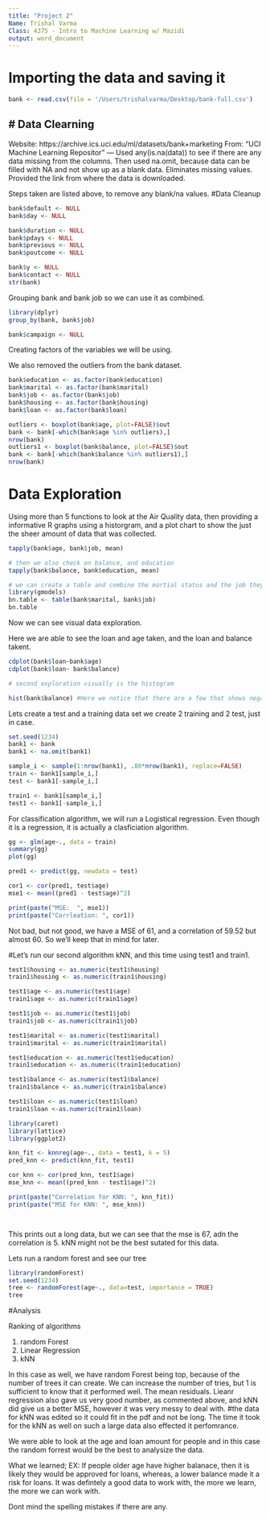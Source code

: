```yaml
---
title: "Project 2"
Name: Trishal Varma
Class: 4375 - Intro to Machine Learning w/ Mazidi
output: word_document
---
```


# Importing the data and saving it 
```r
bank <- read.csv(file = '/Users/trishalvarma/Desktop/bank-full.csv')
```

# Data Clearning
---
Website: https://archive.ics.uci.edu/ml/datasets/bank+marketing
From: "UCI Machine Learning Repositor"
---
Used any(is.na(data)) to see if there are any data missing from the columns. Then used na.omit, because data can be filled with NA and not show up as a blank data. Eliminates missing values. Provided the link from where the data is downloaded. 

Steps taken are listed above, to remove any blank/na values.
#Data Cleanup
```r
bank$default <- NULL
bank$day <- NULL

bank$duration <- NULL
bank$pdays <- NULL
bank$previous <- NULL
bank$poutcome <- NULL

bank$y <- NULL
bank$contact <- NULL
str(bank)
```

Grouping bank and bank job so we can use it as combined.

```r
library(dplyr)
group_by(bank, bank$job)

bank$campaign <- NULL
```

Creating factors of the variables we will be using. 

We also removed the outliers from the bank dataset. 
```r
bank$education <- as.factor(bank$education)
bank$marital <- as.factor(bank$marital)
bank$job <- as.factor(bank$job)
bank$housing <- as.factor(bank$housing)
bank$loan <- as.factor(bank$loan)

outliers <- boxplot(bank$age, plot=FALSE)$out
bank <- bank[-which(bank$age %in% outliers),]
nrow(bank)
outliers1 <- boxplot(bank$balance, plot=FALSE)$out
bank <- bank[-which(bank$balance %in% outliers1),]
nrow(bank)

```

# Data Exploration 

Using more than 5 functions to look at the Air Quality data, then providing a informative R graphs using a historgram, and a plot chart to show the just the sheer amount of data that was collected. 

```r
tapply(bank$age, bank$job, mean)

# then we also check on balance, and education 
tapply(bank$balance, bank$education, mean)

# we can create a table and combine the martial status and the job they have. 
library(gmodels)
bn.table <- table(bank$marital, bank$job)
bn.table
```
Now we can see visual data exploration. 

Here we are able to see the loan and age taken, and the loan and balance takent. 
```r
cdplot(bank$loan~bank$age)
cdplot(bank$loan~ bank$balance)

# second exploration visually is the histogram

hist(bank$balance) #Here we notice that there are a few that shows negative balance, and could effect the algorithms we will be running. 
```
Lets create a test and a training data set
we create 2 training and 2 test, just in case. 
```r
set.seed(1234)
bank1 <- bank
bank1 <- na.omit(bank1)

sample_i <- sample(1:nrow(bank1), .80*nrow(bank1), replace=FALSE)
train <- bank1[sample_i,]
test <- bank1[-sample_i,]

train1 <- bank1[sample_i,]
test1 <- bank1[-sample_i,]
```

For classification algorithm, we will run a Logistical regression. Even though it is a regression, it is actually a clasficiation algorithm. 

```r
gg <- glm(age~., data = train)
summary(gg)
plot(gg)

pred1 <- predict(gg, newdata = test)

cor1 <- cor(pred1, test$age)
mse1 <- mean((pred1 - test$age)^2)

print(paste("MSE:  ", mse1))
print(paste("Corrleation: ", cor1))
```

Not bad, but not good, we have a MSE of 61, and a correlation of 59.52 but almost 60. So we'll keep that in mind for later. 

#Let's run our second algorithm kNN, and this time using test1 and train1. 
```r
test1$housing <- as.numeric(test1$housing)
train1$housing <- as.numeric(train1$housing)

test1$age <- as.numeric(test1$age)
train1$age <- as.numeric(train1$age)

test1$job <- as.numeric(test1$job)
train1$job <- as.numeric(train1$job)

test1$marital <- as.numeric(test1$marital)
train1$marital <- as.numeric(train1$marital)

test1$education <- as.numeric(test1$education)
train1$education <- as.numeric(train1$education)

test1$balance <- as.numeric(test1$balance)
train1$balance <- as.numeric(train1$balance)

test1$loan <- as.numeric(test1$loan)
train1$loan <-as.numeric(train1$loan)

library(caret)
library(lattice)
library(ggplot2)

knn_fit <- knnreg(age~., data = test1, k = 5)
pred_knn <- predict(knn_fit, test1)

cor_knn <- cor(pred_knn, test1$age)
mse_knn <- mean((pred_knn - test1$age)^2)

print(paste("Correlation for KNN: ", knn_fit))
print(paste("MSE for KNN: ", mse_knn))




```

This prints out a long data, but we can see that the mse is 67, adn the correlation is 5. kNN might not be the best sutated for this data. 

Lets run a random forest and see our tree

```r
library(randomForest)
set.seed(1234)
tree <- randomForest(age~., data=test, importance = TRUE) 
tree
```

#Analysis 

Ranking of algorithms

1) random Forest
2) Linear Regression
3) kNN 

In this case as well, we have random Forest being top, because of the number of trees it can create. We can increase the number of tries, but 1 is sufficient to know that it performed well. The mean residuals. Lieanr regression also gave us very good number, as commented above, and kNN did give us a better MSE, however it was very messy to deal with. 
#the data for kNN was edited
so it could fit in the pdf and not be long. The time it took for the kNN as well on such a large data also effected it perfomrance. 

We were able to look at the age and loan amount for people and in this case the random forrest would be the best to analysize the data. 

What we learned; 
EX: If people older age have higher balanace, then it is likely they would be approved for loans, whereas, a lower balance made it a risk for loans. It was defintely a good data to work with, the more we learn, the more we can work with. 

Dont mind the spelling mistakes if there are any. 
